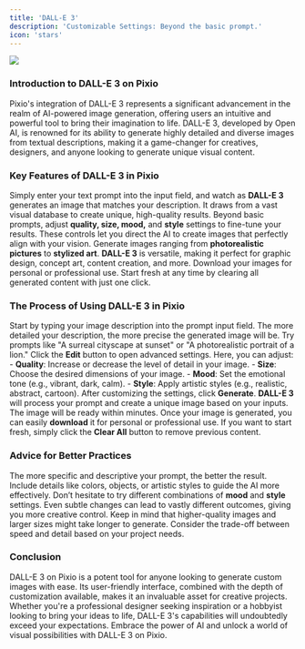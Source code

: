 ```yaml
---
title: 'DALL-E 3'
description: 'Customizable Settings: Beyond the basic prompt.'
icon: 'stars'
---
```

![](https://docs.myapps.ai/storage/page_media/fea2953d-6d6c-4a27-9e46-c10e093510e1.png)

### Introduction to DALL-E 3 on Pixio

Pixio's integration of DALL-E 3 represents a significant advancement in the realm of AI-powered image generation, offering users an intuitive and powerful tool to bring their imagination to life. DALL-E 3, developed by Open AI, is renowned for its ability to generate highly detailed and diverse images from textual descriptions, making it a game-changer for creatives, designers, and anyone looking to generate unique visual content.

### Key Features of DALL-E 3 in Pixio

<CardGroup cols={2}> <Card title="Intuitive Prompt Input" icon="keyboard"> Simply enter your text prompt into the input field, and watch as **DALL-E 3** generates an image that matches your description. It draws from a vast visual database to create unique, high-quality results. </Card> <Card title="Customizable Settings" icon="sliders"> Beyond basic prompts, adjust **quality, size, mood,** and **style** settings to fine-tune your results. These controls let you direct the AI to create images that perfectly align with your vision. </Card> <Card title="Versatile Outputs" icon="palette"> Generate images ranging from **photorealistic pictures** to **stylized art**. **DALL-E 3** is versatile, making it perfect for graphic design, concept art, content creation, and more. </Card> <Card title="Download and Manage" icon="download"> Download your images for personal or professional use. Start fresh at any time by clearing all generated content with just one click. </Card> </CardGroup>



### The Process of Using DALL-E 3 in Pixio

<AccordionGroup> <Accordion title="Step 1: Input Your Prompt" icon="keyboard"> Start by typing your image description into the prompt input field. The more detailed your description, the more precise the generated image will be. Try prompts like "A surreal cityscape at sunset" or "A photorealistic portrait of a lion." </Accordion> <Accordion title="Step 2: Edit and Customize Settings" icon="sliders"> Click the **Edit** button to open advanced settings. Here, you can adjust: - **Quality**: Increase or decrease the level of detail in your image. - **Size**: Choose the desired dimensions of your image. - **Mood**: Set the emotional tone (e.g., vibrant, dark, calm). - **Style**: Apply artistic styles (e.g., realistic, abstract, cartoon). </Accordion> <Accordion title="Step 3: Generate Your Image" icon="bolt"> After customizing the settings, click **Generate**. **DALL-E 3** will process your prompt and create a unique image based on your inputs. The image will be ready within minutes. </Accordion> <Accordion title="Step 4: Download and Manage" icon="download"> Once your image is generated, you can easily **download** it for personal or professional use. If you want to start fresh, simply click the **Clear All** button to remove previous content. </Accordion> </AccordionGroup>
### Advice for Better Practices

<AccordionGroup> <Accordion title="Be Specific with Prompts" icon="pen"> The more specific and descriptive your prompt, the better the result. Include details like colors, objects, or artistic styles to guide the AI more effectively. </Accordion> <Accordion title="Experiment with Settings" icon="flask"> Don’t hesitate to try different combinations of **mood** and **style** settings. Even subtle changes can lead to vastly different outcomes, giving you more creative control. </Accordion> <Accordion title="Balance Quality and Size" icon="scale-balanced"> Keep in mind that higher-quality images and larger sizes might take longer to generate. Consider the trade-off between speed and detail based on your project needs. </Accordion> </AccordionGroup>

### Conclusion

DALL-E 3 on Pixio is a potent tool for anyone looking to generate custom images with ease. Its user-friendly interface, combined with the depth of customization available, makes it an invaluable asset for creative projects. Whether you're a professional designer seeking inspiration or a hobbyist looking to bring your ideas to life, DALL-E 3's capabilities will undoubtedly exceed your expectations. Embrace the power of AI and unlock a world of visual possibilities with DALL-E 3 on Pixio.